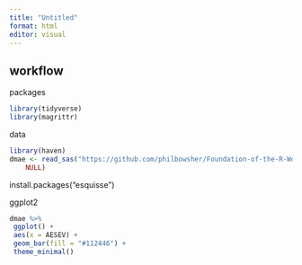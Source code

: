 ```yaml
---
title: "Untitled"
format: html
editor: visual
---
```



## workflow

packages
```r
library(tidyverse)
library(magrittr)
```

data
```r
library(haven)
dmae <- read_sas("https://github.com/philbowsher/Foundation-of-the-R-Workflow-workshop-2019-09-06/raw/master/Examples/data/dmae.sas7bdat", 
    NULL)
```

install.packages("esquisse")

ggplot2
```r
dmae %>%
 ggplot() +
 aes(x = AESEV) +
 geom_bar(fill = "#112446") +
 theme_minimal()
```

